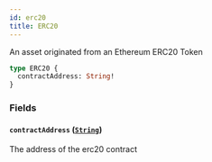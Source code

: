 ```yaml
---
id: erc20
title: ERC20
---
```



An asset originated from an Ethereum ERC20 Token

```graphql
type ERC20 {
  contractAddress: String!
}
```


### Fields

#### `contractAddress` ([`String`](/docs/v0.47/graphql/scalars/string))

The address of the erc20 contract




